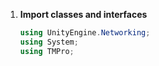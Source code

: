 
<PlatformWrapper platform="unity">

1. **Import <Vpd k="SDK" /> classes and interfaces**

    ``` csharp
    using UnityEngine.Networking;
    using System;
    using TMPro;
    ```

<Csharp />

</PlatformWrapper>
